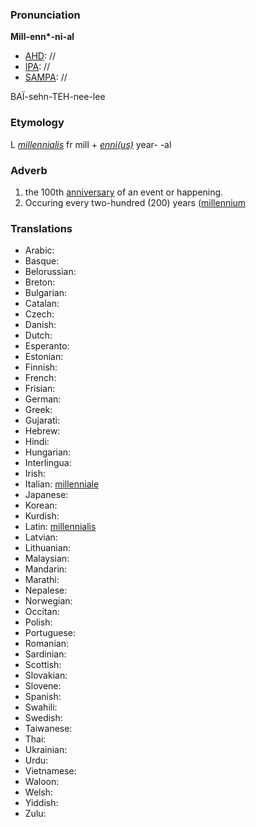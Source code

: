 ===Pronunciation===

'''Mill-enn*-ni-al'''
*[[AHD]]: //
*[[IPA]]: //
*[[SAMPA]]: //
BA&Iuml;-sehn-TEH-nee-lee
===Etymology===

L ''[[millennialis]]'' fr mill + ''[[ennius|enni(us)]]'' year- -al

===Adverb===

#the 100th [[anniversary]] of an event or happening.
#Occuring every two-hundred (200) years ([[millennium]]

===Translations===

*Arabic:
*Basque:
*Belorussian:
*Breton:
*Bulgarian:
*Catalan:
*Czech:
*Danish:
*Dutch:
*Esperanto:
*Estonian:
*Finnish:
*French:
*Frisian:
*German:
*Greek:
*Gujarati:
*Hebrew:
*Hindi:
*Hungarian:
*Interlingua:
*Irish:
*Italian: [[millenniale]]
*Japanese:
*Korean:
*Kurdish:
*Latin: [[millennialis]]
*Latvian:
*Lithuanian:
*Malaysian:
*Mandarin:
*Marathi:
*Nepalese:
*Norwegian:
*Occitan:
*Polish:
*Portuguese:
*Romanian:
*Sardinian:
*Scottish:
*Slovakian:
*Slovene:
*Spanish:
*Swahili:
*Swedish:
*Taiwanese:
*Thai:
*Ukrainian:
*Urdu:
*Vietnamese:
*Waloon:
*Welsh:
*Yiddish:
*Zulu: